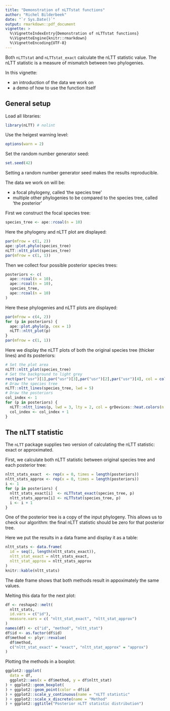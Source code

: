 ```yaml
---
title: "Demonstration of nLTTstat functions"
author: "Richel Bilderbeek"
date: "`r Sys.Date()`"
output: rmarkdown::pdf_document
vignette: >
  %\VignetteIndexEntry{Demonstration of nLTTstat functions}
  %\VignetteEngine{knitr::rmarkdown}
  %\VignetteEncoding{UTF-8}
---
```


Both `nLTTstat` and `nLTTstat_exact` calculate the nLTT statistic value.
The nLTT statistic is a measure of mismatch between two phylogenies.

In this vignette:

 * an introduction of the data we work on
 * a demo of how to use the function itself

## General setup

Load all libraries:

```r
library(nLTT) # nolint
```

Use the heigest warning level:

```r
options(warn = 2)
```

Set the random number generator seed:

```r
set.seed(42)
```

Setting a random number generator seed makes the results reproducible.

The data we work on will be:

 * a focal phylogeny, called 'the species tree'
 * multiple other phylogenies to be compared to the species tree, called 'the posterior'

First we construct the focal species tree:

```r
species_tree <- ape::rcoal(n = 10)
```

Here the phylogeny and nLTT plot are displayed:

```r
par(mfrow = c(1, 2))
ape::plot.phylo(species_tree)
nLTT::nltt_plot(species_tree)
par(mfrow = c(1, 1))
```

Then we collect four possible posterior species trees:

```r
posteriors <- c(
  ape::rcoal(n = 10), 
  ape::rcoal(n = 10), 
  species_tree, 
  ape::rcoal(n = 10)
)
```

Here these phylogenies and nLTT plots are displayed:

```r
par(mfrow = c(4, 2))
for (p in posteriors) {
  ape::plot.phylo(p, cex = 1)
  nLTT::nltt_plot(p)
}
par(mfrow = c(1, 1))
```

Here we display the nLTT plots of both the original
species tree (thicker lines) and its posteriors:

```r
# Set the plot area
nLTT::nltt_plot(species_tree)
# Set the background to light grey
rect(par("usr")[1],par("usr")[3],par("usr")[2],par("usr")[4], col = colors()[240])
# Draw the species tree
nLTT::nltt_lines(species_tree, lwd = 5)
# Draw the posteriors
col_index <- 1
for (p in posteriors) {
  nLTT::nltt_lines(p, lwd = 3, lty = 2, col = grDevices::heat.colors(n = 4)[col_index])
  col_index <- col_index + 1
}
```

## The nLTT statistic

The `nLTT` package supplies two version of calculating the 
nLTT statistic: exact or approximated.

First, we calculate both nLTT statistic between original species
tree and each posterior tree:

```r
nltt_stats_exact  <- rep(x = 0, times = length(posteriors))
nltt_stats_approx <- rep(x = 0, times = length(posteriors))
i <- 1
for (p in posteriors) {
  nltt_stats_exact[i]  <- nLTTstat_exact(species_tree, p)
  nltt_stats_approx[i] <- nLTTstat(species_tree, p)
  i <- i + 1
}
```

One of the posterior tree is a copy of the input phylogeny.
This allows us to check our algorithm: the final nLTT statistic
should be zero for that posterior tree.

Here we put the results in a data frame and display it as a table:

```r
nltt_stats <- data.frame(
  id = seq(1, length(nltt_stats_exact)),
  nltt_stat_exact = nltt_stats_exact, 
  nltt_stat_approx = nltt_stats_approx
)
knitr::kable(nltt_stats)
```

The date frame shows that both methods result in
appoximately the same values.

Melting this data for the next plot:

```r
df <- reshape2::melt(
  nltt_stats, 
  id.vars = c("id"), 
  measure.vars = c( "nltt_stat_exact", "nltt_stat_approx")
)
names(df) <- c("id", "method", "nltt_stat")
df$id <- as.factor(df$id)
df$method <- plyr::revalue(
  df$method, 
  c("nltt_stat_exact" = "exact", "nltt_stat_approx" = "approx")
)
```

Plotting the methods in a boxplot:

```r
ggplot2::ggplot(
  data = df, 
  ggplot2::aes(x = df$method, y = df$nltt_stat)
) + ggplot2::geom_boxplot(
) + ggplot2::geom_point(color = df$id
) + ggplot2::scale_y_continuous(name = "nLTT statistic"
) + ggplot2::scale_x_discrete(name = "Method"
) + ggplot2::ggtitle("Posterior nLTT statistic distribution")
```
